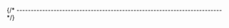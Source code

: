 


{/* ------------------------------------------------------------------------ */}

<ManualInstallQuickTest
  appName="{{appName}}"
  appLcName="{{appLcName}}"
  programName="{{customFields.programName}}"
  branding="{{customFields.branding}}"
/>
